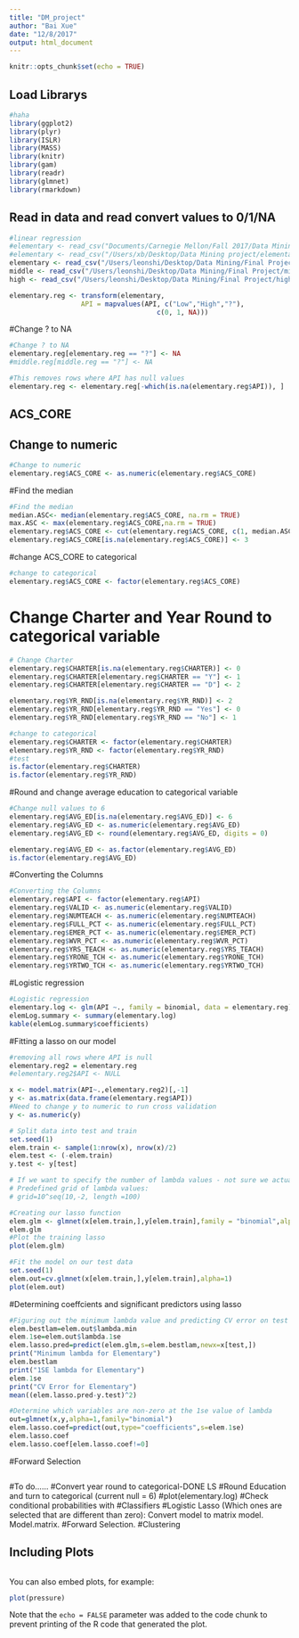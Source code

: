 ```yaml
---
title: "DM_project"
author: "Bai Xue"
date: "12/8/2017"
output: html_document
---
```


```r
knitr::opts_chunk$set(echo = TRUE)
```

## Load Librarys
```r
#haha
library(ggplot2)
library(plyr)
library(ISLR)
library(MASS)
library(knitr)
library(gam)
library(readr)
library(glmnet)
library(rmarkdown)
```

## Read in data and read convert values to 0/1/NA
```r
#linear regression
#elementary <- read_csv("Documents/Carnegie Mellon/Fall 2017/Data Mining/Data Mining Project/elementary.csv")
#elementary <- read_csv("/Users/xb/Desktop/Data Mining project/elementary.csv")
elementary <- read_csv("/Users/leonshi/Desktop/Data Mining/Final Project/elementary.csv")
middle <- read_csv("/Users/leonshi/Desktop/Data Mining/Final Project/middle.csv")
high <- read_csv("/Users/leonshi/Desktop/Data Mining/Final Project/high.csv")

elementary.reg <- transform(elementary, 
                  API = mapvalues(API, c("Low","High","?"), 
                                     c(0, 1, NA)))
```


#Change ? to NA
```r
#Change ? to NA
elementary.reg[elementary.reg == "?"] <- NA
#middle.reg[middle.reg == "?"] <- NA

#This removes rows where API has null values
elementary.reg <- elementary.reg[-which(is.na(elementary.reg$API)), ]
```


## ACS_CORE
## Change to numeric
```r
#Change to numeric 
elementary.reg$ACS_CORE <- as.numeric(elementary.reg$ACS_CORE)
```

#Find the median
```r
#Find the median
median.ASC<- median(elementary.reg$ACS_CORE, na.rm = TRUE)
max.ASC <- max(elementary.reg$ACS_CORE,na.rm = TRUE)
elementary.reg$ACS_CORE <- cut(elementary.reg$ACS_CORE, c(1, median.ASC + 1, max.ASC),labels = FALSE)
elementary.reg$ACS_CORE[is.na(elementary.reg$ACS_CORE)] <- 3
```

#change ACS_CORE to categorical
```r
#change to categorical
elementary.reg$ACS_CORE <- factor(elementary.reg$ACS_CORE)

```

# Change Charter and Year Round to categorical variable
```r
# Change Charter
elementary.reg$CHARTER[is.na(elementary.reg$CHARTER)] <- 0
elementary.reg$CHARTER[elementary.reg$CHARTER == "Y"] <- 1
elementary.reg$CHARTER[elementary.reg$CHARTER == "D"] <- 2

elementary.reg$YR_RND[is.na(elementary.reg$YR_RND)] <- 2
elementary.reg$YR_RND[elementary.reg$YR_RND == "Yes"] <- 0
elementary.reg$YR_RND[elementary.reg$YR_RND == "No"] <- 1

#change to categorical
elementary.reg$CHARTER <- factor(elementary.reg$CHARTER)
elementary.reg$YR_RND <- factor(elementary.reg$YR_RND)
#test
is.factor(elementary.reg$CHARTER)
is.factor(elementary.reg$YR_RND)

```

#Round and change average education to categorical variable
```r
#Change null values to 6
elementary.reg$AVG_ED[is.na(elementary.reg$AVG_ED)] <- 6
elementary.reg$AVG_ED <- as.numeric(elementary.reg$AVG_ED)
elementary.reg$AVG_ED <- round(elementary.reg$AVG_ED, digits = 0)

elementary.reg$AVG_ED <- as.factor(elementary.reg$AVG_ED)
is.factor(elementary.reg$AVG_ED)
```


#Converting the Columns 
```r
#Converting the Columns 
elementary.reg$API <- factor(elementary.reg$API)
elementary.reg$VALID <- as.numeric(elementary.reg$VALID)
elementary.reg$NUMTEACH <- as.numeric(elementary.reg$NUMTEACH)
elementary.reg$FULL_PCT <- as.numeric(elementary.reg$FULL_PCT)
elementary.reg$EMER_PCT <- as.numeric(elementary.reg$EMER_PCT)
elementary.reg$WVR_PCT <- as.numeric(elementary.reg$WVR_PCT)
elementary.reg$YRS_TEACH <- as.numeric(elementary.reg$YRS_TEACH)
elementary.reg$YRONE_TCH <- as.numeric(elementary.reg$YRONE_TCH)
elementary.reg$YRTWO_TCH <- as.numeric(elementary.reg$YRTWO_TCH)
```

#Logistic regression 

```r
#Logistic regression 
elementary.log <- glm(API ~., family = binomial, data = elementary.reg) 
elemLog.summary <- summary(elementary.log)
kable(elemLog.summary$coefficients)
```
#Fitting a lasso on our model
```r
#removing all rows where API is null
elementary.reg2 = elementary.reg
#elementary.reg2$API <- NULL

x <- model.matrix(API~.,elementary.reg2)[,-1]
y <- as.matrix(data.frame(elementary.reg$API))
#Need to change y to numeric to run cross validation
y <- as.numeric(y)

# Split data into test and train
set.seed(1)
elem.train <- sample(1:nrow(x), nrow(x)/2)
elem.test <- (-elem.train)
y.test <- y[test]

# If we want to specify the number of lambda values - not sure we actually need this
# Predefined grid of lambda values: 
# grid=10^seq(10,-2, length =100)

#Creating our lasso function
elem.glm <- glmnet(x[elem.train,],y[elem.train],family = "binomial",alpha=1) 
elem.glm
#Plot the training lasso
plot(elem.glm)

#Fit the model on our test data
set.seed(1)
elem.out=cv.glmnet(x[elem.train,],y[elem.train],alpha=1)
plot(elem.out)
```

#Determining coeffcients and significant predictors using lasso
```r
#Figuring out the minimum lambda value and predicting CV error on test
elem.bestlam=elem.out$lambda.min
elem.1se=elem.out$lambda.1se
elem.lasso.pred=predict(elem.glm,s=elem.bestlam,newx=x[test,])
print("Minimum lambda for Elementary")
elem.bestlam
print("1SE lambda for Elementary")
elem.1se
print("CV Error for Elementary")
mean((elem.lasso.pred-y.test)^2)

#Determine which variables are non-zero at the 1se value of lambda
out=glmnet(x,y,alpha=1,family="binomial")
elem.lasso.coef=predict(out,type="coefficients",s=elem.1se)
elem.lasso.coef
elem.lasso.coef[elem.lasso.coef!=0]
```

#Forward Selection

```r

```

#To do......
#Convert year round to categorical-DONE LS
#Round Education and turn to categorical (current null = 6)
#plot(elementary.log)
#Check conditional probabilities with 
#Classifiers
#Logistic Lasso (Which ones are selected that are different than zero): Convert model to matrix model. Model.matrix. 
#Forward Selection.
#Clustering

## Including Plots

```r

```


You can also embed plots, for example:

```r
plot(pressure)
```

Note that the `echo = FALSE` parameter was added to the code chunk to prevent printing of the R code that generated the plot.
